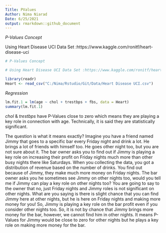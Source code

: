 ```yaml
---
Title: PValues
Author: Nima Niarad
Date: 6/25/2021
output: rmarkdown::github_document
---
```


*P-Values Concept* 

Using Heart Disease UCI Data Set :https://www.kaggle.com/ronitf/heart-disease-uci  


```r
# P-Values Concept 

# Using Heart Disease UCI Data Set :https://www.kaggle.com/ronitf/heart-disease-uci 

library(readr)
Heart <- read_csv("C:/Nima/Rstudio/Git/Data/Heart Disease UCI.csv")

```

*Regression*

```r
lm.fit.1 = lm(age ~ chol + trestbps + fbs, data = Heart)
summary(lm.fit.1)
```
*chol* & *trestbps* have P-Values close to zero which means they are playing a key role in connection with age. Technically, it is said they are statistically significant.

The question is what it means exactly? 
Imagine you have a friend named Jimmy that goes to a specific bar every Friday night and drink a lot. He brings a lot of friends with himself too. He goes other night too, but you are not sure about it. The bar owner asks you to find out if Jimmy is playing a key role on increasing their profit on Friday nights much more than other busy nights there like Saturdays. When you collecting the data, you got a distribution of revenue based on the number of drinks. You find out because of Jimmy, they make much more money on Friday nights. The bar owner asks you he sometimes see Jimmy on other nights too, would you tell me if Jimmy can play a key role on other nights too? 
You are going to say to the owner that no, just Friday nights and Jimmy roles is not significant on other nights. 
What are you saying is there is slight chance that you can find Jimmy here at other nights, but he is here on Friday nights and making more money for you! So, Jimmy is playing a key role on the bar profit even if you consider other nights too. So, it is not by chance that Jimmy brings more money for the bar, however, we cannot find him in other nights. It means P-Values for Jimmy would be close to zero for other nights but he plays a key role on making more money for the bar.    











 
